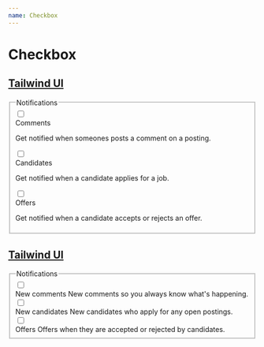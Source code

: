 ```yaml
---
name: Checkbox
---
```



# Checkbox

<Playground>
  <div className="flex flex-col gap-1">
    <Checkbox id="cb1" label="Checkbox" />
    <Checkbox id="cb2" label="Indeterminate checkbox" indeterminate />
  </div>
</Playground>

## [Tailwind UI](https://tailwindui.com/components/application-ui/forms/checkboxes)

<Playground>
  <fieldset className="space-y-5">
    <legend className="sr-only">Notifications</legend>
    <div className="relative flex items-start">
      <div className="flex items-center h-5">
        <input
          id="comments"
          aria-describedby="comments-description"
          name="comments"
          type="checkbox"
          className="focus:ring-indigo-500 h-4 w-4 text-indigo-600 border-gray-300 rounded"
        />
      </div>
      <div className="ml-3 text-sm">
        <label htmlFor="comments" className="font-medium text-gray-700">
          Comments
        </label>
        <p id="comments-description" className="text-gray-500">
          Get notified when someones posts a comment on a posting.
        </p>
      </div>
    </div>
    <div className="relative flex items-start">
      <div className="flex items-center h-5">
        <input
          id="candidates"
          aria-describedby="candidates-description"
          name="candidates"
          type="checkbox"
          className="focus:ring-indigo-500 h-4 w-4 text-indigo-600 border-gray-300 rounded"
        />
      </div>
      <div className="ml-3 text-sm">
        <label htmlFor="candidates" className="font-medium text-gray-700">
          Candidates
        </label>
        <p id="candidates-description" className="text-gray-500">
          Get notified when a candidate applies for a job.
        </p>
      </div>
    </div>
    <div className="relative flex items-start">
      <div className="flex items-center h-5">
        <input
          id="offers"
          aria-describedby="offers-description"
          name="offers"
          type="checkbox"
          className="focus:ring-indigo-500 h-4 w-4 text-indigo-600 border-gray-300 rounded"
        />
      </div>
      <div className="ml-3 text-sm">
        <label htmlFor="offers" className="font-medium text-gray-700">
          Offers
        </label>
        <p id="offers-description" className="text-gray-500">
          Get notified when a candidate accepts or rejects an offer.
        </p>
      </div>
    </div>
  </fieldset>
</Playground>

## [Tailwind UI](https://tailwindui.com/components/application-ui/forms/checkboxes)

<Playground>
  <div class="px-4 py-12 flex items-center justify-center bg-white">
    <div class="w-full max-w-lg mx-auto">
      <fieldset class="space-y-5">
        <legend class="sr-only">Notifications</legend>
        <div class="relative flex items-start">
          <div class="flex items-center h-5">
            <input
              id="comments"
              aria-describedby="comments-description"
              name="comments"
              type="checkbox"
              class="focus:ring-indigo-500 h-4 w-4 text-indigo-600 border-gray-300 rounded"
            />
          </div>
          <div class="ml-3 text-sm">
            <label for="comments" class="font-medium text-gray-700">
              New comments
            </label>
            <span id="comments-description" class="text-gray-500">
              <span class="sr-only">New comments</span> so you always know
              what's happening.
            </span>
          </div>
        </div>
        <div class="relative flex items-start">
          <div class="flex items-center h-5">
            <input
              id="candidates"
              aria-describedby="candidates-description"
              name="candidates"
              type="checkbox"
              class="focus:ring-indigo-500 h-4 w-4 text-indigo-600 border-gray-300 rounded"
            />
          </div>
          <div class="ml-3 text-sm">
            <label for="candidates" class="font-medium text-gray-700">
              New candidates
            </label>
            <span id="candidates-description" class="text-gray-500">
              <span class="sr-only">New candidates</span> who apply for any open
              postings.
            </span>
          </div>
        </div>
        <div class="relative flex items-start">
          <div class="flex items-center h-5">
            <input
              id="offers"
              aria-describedby="offers-description"
              name="offers"
              type="checkbox"
              class="focus:ring-indigo-500 h-4 w-4 text-indigo-600 border-gray-300 rounded"
            />
          </div>
          <div class="ml-3 text-sm">
            <label for="offers" class="font-medium text-gray-700">
              Offers
            </label>
            <span id="offers-description" class="text-gray-500">
              <span class="sr-only">Offers</span> when they are accepted or
              rejected by candidates.
            </span>
          </div>
        </div>
      </fieldset>
    </div>
  </div>
</Playground>
